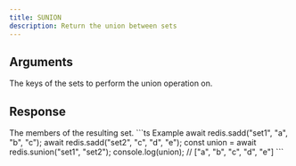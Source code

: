 ```yaml
---
title: SUNION
description: Return the union between sets
---
```


## Arguments

<ParamField body="keys" type="...string[]" required>
  The keys of the sets to perform the union operation on.
</ParamField>


## Response

<ResponseField type="TValue[]" required>
  The members of the resulting set.
</ResponseField>

<RequestExample>
```ts Example 
await redis.sadd("set1", "a", "b", "c"); 
await redis.sadd("set2", "c", "d", "e"); 
const union =  await redis.sunion("set1", "set2");
console.log(union); // ["a", "b", "c", "d", "e"]
```

</RequestExample>
